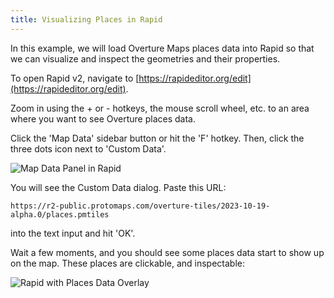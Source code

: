 ```yaml
---
title: Visualizing Places in Rapid
---
```



In this example, we will load Overture Maps places data into Rapid so that we can visualize and inspect the geometries and their properties.

To open Rapid v2, navigate to [https://rapideditor.org/edit](https://rapideditor.org/edit).

Zoom in using the + or - hotkeys, the mouse scroll wheel, etc. to an area where you want to see Overture places data.

Click the 'Map Data' sidebar button or hit the 'F' hotkey. Then, click the three dots icon next to 'Custom Data'.

![Map Data Panel in Rapid](/img/rapid/visualizing-places.png)

You will see the Custom Data dialog. Paste this URL:

`https://r2-public.protomaps.com/overture-tiles/2023-10-19-alpha.0/places.pmtiles`

into the text input and hit 'OK'.

Wait a few moments, and you should see some places data start to show up on the map. These places are clickable, and inspectable:

![Rapid with Places Data Overlay](/img/rapid/rapid-places-data.png)
